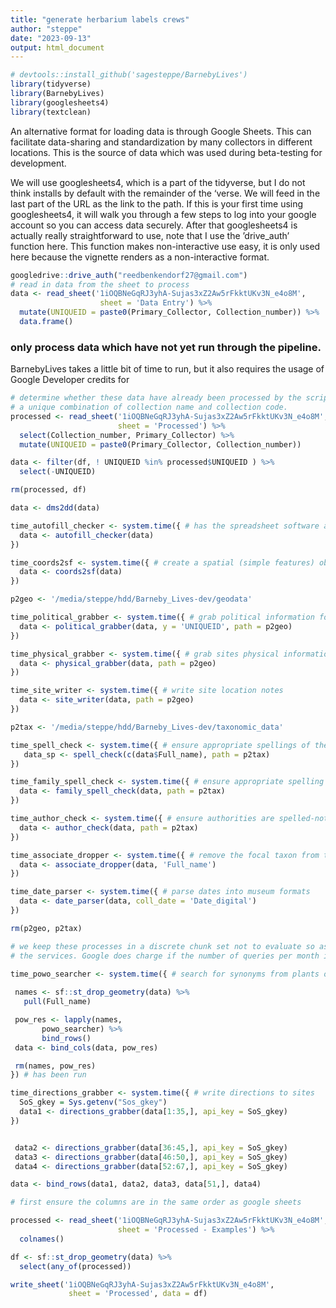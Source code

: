 ```yaml
---
title: "generate herbarium labels crews"
author: "steppe"
date: "2023-09-13"
output: html_document
---
```


```r
# devtools::install_github('sagesteppe/BarnebyLives')
library(tidyverse)
library(BarnebyLives)
library(googlesheets4)
library(textclean)
```

An alternative format for loading data is through Google Sheets. 
This can facilitate data-sharing and standardization by many collectors in different locations. 
This is the source of data which was used during beta-testing for development. 

We will use googlesheets4, which is a part of the tidyverse, but I do not think installs by default with the remainder of the 'verse. 
We will feed in the last part of the URL as the link to the path. 
If this is your first time using googlesheets4, it will walk you through a few steps to log into your google account so you can access data securely. 
After that googlesheets4 is actually really straightforward to use, note that I use the 'drive_auth' function here. 
This function makes non-interactive use easy, it is only used here because the vignette renders as a non-interactive format. 

```r

googledrive::drive_auth("reedbenkendorf27@gmail.com")
# read in data from the sheet to process
data <- read_sheet('1iOQBNeGqRJ3yhA-Sujas3xZ2Aw5rFkktUKv3N_e4o8M', 
                    sheet = 'Data Entry') %>% 
  mutate(UNIQUEID = paste0(Primary_Collector, Collection_number)) %>% 
  data.frame()

```


### only process data which have not yet run through the pipeline. 

BarnebyLives takes a little bit of time to run, but it also requires the usage of Google Developer credits for 

```r

# determine whether these data have already been processed by the script, using
# a unique combination of collection name and collection code. 
processed <- read_sheet('1iOQBNeGqRJ3yhA-Sujas3xZ2Aw5rFkktUKv3N_e4o8M',
                        sheet = 'Processed') %>% 
  select(Collection_number, Primary_Collector) %>% 
  mutate(UNIQUEID = paste0(Primary_Collector, Collection_number))

data <- filter(df, ! UNIQUEID %in% processed$UNIQUEID ) %>% 
  select(-UNIQUEID)

rm(processed, df)
```


```r

data <- dms2dd(data)

time_autofill_checker <- system.time({ # has the spreadsheet software auto-incremented coordinate values?
  data <- autofill_checker(data)
})

time_coords2sf <- system.time({ # create a spatial (simple features) object
  data <- coords2sf(data)
})

p2geo <- '/media/steppe/hdd/Barneby_Lives-dev/geodata'

time_political_grabber <- system.time({ # grab political information for collection
  data <- political_grabber(data, y = 'UNIQUEID', path = p2geo)
})

time_physical_grabber <- system.time({ # grab sites physical information
  data <- physical_grabber(data, path = p2geo)
})

time_site_writer <- system.time({ # write site location notes
  data <- site_writer(data, path = p2geo)
})

p2tax <- '/media/steppe/hdd/Barneby_Lives-dev/taxonomic_data'

time_spell_check <- system.time({ # ensure appropriate spellings of the species
   data_sp <- spell_check(c(data$Full_name), path = p2tax)
})

time_family_spell_check <- system.time({ # ensure appropriate spelling of the family
  data <- family_spell_check(data, path = p2tax)
})

time_author_check <- system.time({ # ensure authorities are spelled-noted correctly
  data <- author_check(data, path = p2tax)
})

time_associate_dropper <- system.time({ # remove the focal taxon from the noted associates
  data <- associate_dropper(data, 'Full_name')
})

time_date_parser <- system.time({ # parse dates into museum formats
  data <- date_parser(data, coll_date = 'Date_digital')
})

rm(p2geo, p2tax)
```


```r

# we keep these processes in a discrete chunk set not to evaluate so as to not overwhelm
# the services. Google does charge if the number of queries per month is high.

time_powo_searcher <- system.time({ # search for synonyms from plants of the world online
  
 names <- sf::st_drop_geometry(data) %>% 
   pull(Full_name)

 pow_res <- lapply(names,
       powo_searcher) %>% 
       bind_rows()
 data <- bind_cols(data, pow_res)

 rm(names, pow_res)
}) # has been run

time_directions_grabber <- system.time({ # write directions to sites
  SoS_gkey = Sys.getenv("Sos_gkey")
  data1 <- directions_grabber(data[1:35,], api_key = SoS_gkey)
})


 data2 <- directions_grabber(data[36:45,], api_key = SoS_gkey)
 data3 <- directions_grabber(data[46:50,], api_key = SoS_gkey)
 data4 <- directions_grabber(data[52:67,], api_key = SoS_gkey)

data <- bind_rows(data1, data2, data3, data[51,], data4)

```


```r

# first ensure the columns are in the same order as google sheets

processed <- read_sheet('1iOQBNeGqRJ3yhA-Sujas3xZ2Aw5rFkktUKv3N_e4o8M',
                        sheet = 'Processed - Examples') %>% 
  colnames() 

df <- sf::st_drop_geometry(data) %>% 
  select(any_of(processed))

write_sheet('1iOQBNeGqRJ3yhA-Sujas3xZ2Aw5rFkktUKv3N_e4o8M', 
             sheet = 'Processed', data = df)

```
